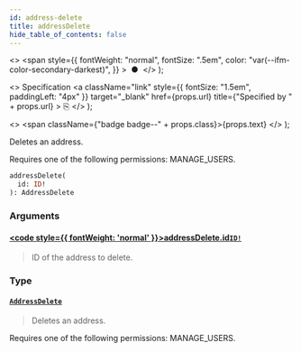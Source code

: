```yaml
---
id: address-delete
title: addressDelete
hide_table_of_contents: false
---
```


  <>
    <span
      style={{
        fontWeight: "normal",
        fontSize: ".5em",
        color: "var(--ifm-color-secondary-darkest)",
      }}
    >
      &nbsp;●&nbsp;
    </span>
  </>
);

  <>
    Specification
    <a
      className="link"
      style={{ fontSize: "1.5em", paddingLeft: "4px" }}
      target="\_blank"
      href={props.url}
      title={"Specified by " + props.url}
    >
      ⎘
    </a>
  </>
);

  <>
    <span className={"badge badge--" + props.class}>{props.text}</span>
  </>
);

Deletes an address.

Requires one of the following permissions: MANAGE_USERS.

```graphql
addressDelete(
  id: ID!
): AddressDelete
```

### Arguments

#### [<code style={{ fontWeight: 'normal' }}>addressDelete.<b>id</b></code>](#)<Bullet />[`ID!`](../../../api-reference/miscellaneous/scalars/id) <Badge class="secondary" text="non-null"/> <Badge class="secondary" text="scalar"/> <Badge class="secondary" text="miscellaneous"/>

> ID of the address to delete.

### Type

#### [`AddressDelete`](../../../api-reference/users/objects/address-delete) <Badge class="secondary" text="object"/> <Badge class="secondary" text="users"/>

> Deletes an address.

Requires one of the following permissions: MANAGE_USERS.

>
